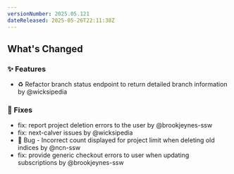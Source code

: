 ```yaml
---
versionNumber: 2025.05.121
dateReleased: 2025-05-26T22:11:38Z
---
```


## What's Changed
### ✨ Features
* ♻️ Refactor branch status endpoint to return detailed branch information by @wicksipedia

### 🔧 Fixes
* fix: report project deletion errors to the user by @brookjeynes-ssw
* fix: next-calver issues by @wicksipedia
* 🐛 Bug - Incorrect count displayed for project limit when deleting old indices by @ncn-ssw
* fix: provide generic checkout errors to user when updating subscriptions by @brookjeynes-ssw
